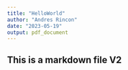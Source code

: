 ```yaml
---
title: "HelloWorld"
author: "Andres Rincon"
date: "2023-05-19"
output: pdf_document
---
```

## This is a markdown file V2